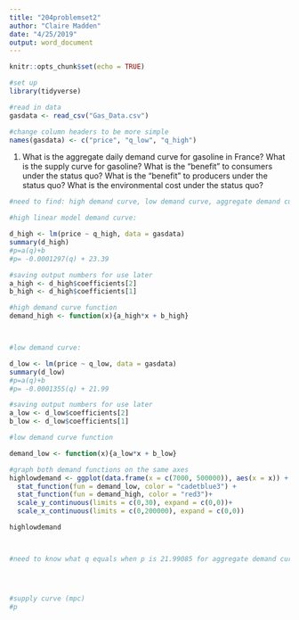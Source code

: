 ```yaml
---
title: "204problemset2"
author: "Claire Madden"
date: "4/25/2019"
output: word_document
---
```


```r
knitr::opts_chunk$set(echo = TRUE)
```

```r
#set up 
library(tidyverse)

#read in data
gasdata <- read_csv("Gas_Data.csv")

#change column headers to be more simple
names(gasdata) <- c("price", "q_low", "q_high")


```


1. What is the aggregate daily demand curve for gasoline in France? What is the supply curve for gasoline? What is the “benefit” to consumers under the status quo? What is the “benefit” to producers under the status quo? What is the environmental cost under the status quo?

```r
#need to find: high demand curve, low demand curve, aggregate demand curve, supply curve (mpc), environmental cost curve (mec), 

#high linear model demand curve:

d_high <- lm(price ~ q_high, data = gasdata)
summary(d_high)
#p=a(q)+b
#p= -0.0001297(q) + 23.39

#saving output numbers for use later
a_high <- d_high$coefficients[2]
b_high <- d_high$coefficients[1]

#high demand curve function
demand_high <- function(x){a_high*x + b_high}



#low demand curve:

d_low <- lm(price ~ q_low, data = gasdata)
summary(d_low)
#p=a(q)+b
#p= -0.0001355(q) + 21.99

#saving output numbers for use later
a_low <- d_low$coefficients[2]
b_low <- d_low$coefficients[1]

#low demand curve function

demand_low <- function(x){a_low*x + b_low}

#graph both demand functions on the same axes
highlowdemand <- ggplot(data.frame(x = c(7000, 500000)), aes(x = x)) +
  stat_function(fun = demand_low, color = "cadetblue3") +
  stat_function(fun = demand_high, color = "red3")+
  scale_y_continuous(limits = c(0,30), expand = c(0,0))+
  scale_x_continuous(limits = c(0,200000), expand = c(0,0))

highlowdemand



#need to know what q equals when p is 21.99085 for aggregate demand curve




#supply curve (mpc)
#p

```






